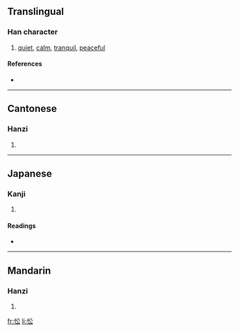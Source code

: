 ==Translingual==

===Han character===
{{Han char|rn=61|rad=心|as=04|sn=7|four=9803<sub>2</sub>|canj=心金戈 (PCI)}}

# [[quiet]], [[calm]], [[tranquil]], [[peaceful]]

====References====
* {{Han ref|kx=0377.270|dkj=10367|dj=0705.140|hdz=42277.130|uh=5FEA|ud=24554|bh=A7D8|bd=42968}}

----

==Cantonese==

===Hanzi===
{{yue-hanzi|jyut=|y=jung1, sung1}}

# {{defn|Cantonese}}

----

==Japanese==

===Kanji===
{{ja-kanji|grade=|rs=心04}}

# {{defn|Japanese}}

====Readings====
* {{ja-readings|on=[[しょう]] (shō), [[しゅ]] (shu)|kun=[[おどろく]] (odoroku)}}

----

==Mandarin==

===Hanzi===
{{cmn-hanzi|pin=[[zhōng]] ([[zhong1]])|wg=chung<sup>1</sup>}}

# {{defn|Mandarin}}

[[fr:忪]]
[[li:忪]]